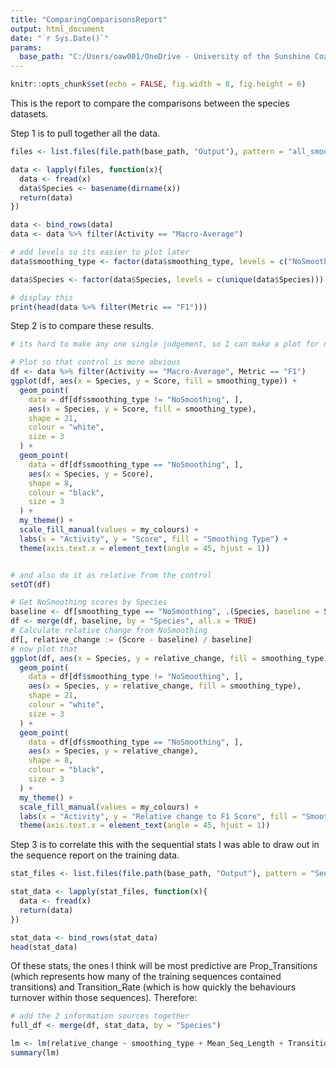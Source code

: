 ```yaml
---
title: "ComparingComparisonsReport"
output: html_document
date: "`r Sys.Date()`"
params:
  base_path: "C:/Users/oaw001/OneDrive - University of the Sunshine Coast/PostProcessing"
---
```


```r
knitr::opts_chunk$set(echo = FALSE, fig.width = 8, fig.height = 6)
```

This is the report to compare the comparisons between the species datasets.

Step 1 is to pull together all the data.
```r
files <- list.files(file.path(base_path, "Output"), pattern = "all_smoothed_metrics.csv", full.names = TRUE, recursive = TRUE)

data <- lapply(files, function(x){
  data <- fread(x)
  data$Species <- basename(dirname(x))
  return(data)
})

data <- bind_rows(data)
data <- data %>% filter(Activity == "Macro-Average")

# add levels so its easier to plot later
data$smoothing_type <- factor(data$smoothing_type, levels = c("NoSmoothing", "ModeSmoothing", "DurationSmoothing", "ConfusionSmoothing", "TransitionSmoothing", "HMMSmoothing", "BayesianSmoothing", "KalmanSmoothing", "LSTMSmoothing"))

data$Species <- factor(data$Species, levels = c(unique(data$Species)))

```
```r
# display this
print(head(data %>% filter(Metric == "F1")))
```

Step 2 is to compare these results. 
```r
# its hard to make any one single judgement, so I can make a plot for now

# Plot so that control is more obvious
df <- data %>% filter(Activity == "Macro-Average", Metric == "F1")
ggplot(df, aes(x = Species, y = Score, fill = smoothing_type)) +
  geom_point(
    data = df[df$smoothing_type != "NoSmoothing", ],
    aes(x = Species, y = Score, fill = smoothing_type),
    shape = 21,
    colour = "white",
    size = 3
  ) +
  geom_point(
    data = df[df$smoothing_type == "NoSmoothing", ],
    aes(x = Species, y = Score),
    shape = 8,
    colour = "black",
    size = 3
  ) +
  my_theme() +
  scale_fill_manual(values = my_colours) +
  labs(x = "Activity", y = "Score", fill = "Smoothing Type") +
  theme(axis.text.x = element_text(angle = 45, hjust = 1))


# and also do it as relative from the control
setDT(df)

# Get NoSmoothing scores by Species
baseline <- df[smoothing_type == "NoSmoothing", .(Species, baseline = Score)]
df <- merge(df, baseline, by = "Species", all.x = TRUE)
# Calculate relative change from NoSmoothing
df[, relative_change := (Score - baseline) / baseline]
# now plot that
ggplot(df, aes(x = Species, y = relative_change, fill = smoothing_type)) +
  geom_point(
    data = df[df$smoothing_type != "NoSmoothing", ],
    aes(x = Species, y = relative_change, fill = smoothing_type),
    shape = 21,
    colour = "white",
    size = 3
  ) +
  geom_point(
    data = df[df$smoothing_type == "NoSmoothing", ],
    aes(x = Species, y = relative_change),
    shape = 8,
    colour = "black",
    size = 3
  ) +
  my_theme() +
  scale_fill_manual(values = my_colours) +
  labs(x = "Activity", y = "Relative change to F1 Score", fill = "Smoothing Type") +
  theme(axis.text.x = element_text(angle = 45, hjust = 1))
```

Step 3 is to correlate this with the sequential stats I was able to draw out in the sequence report on the training data.

```r
stat_files <- list.files(file.path(base_path, "Output"), pattern = "Sequence_stats.csv", full.names = TRUE, recursive = TRUE)

stat_data <- lapply(stat_files, function(x){
  data <- fread(x)
  return(data)
})

stat_data <- bind_rows(stat_data)
head(stat_data)
```

Of these stats, the ones I think will be most predictive are Prop_Transitions (which represents how many of the training sequences contained transitions) and Transition_Rate (which is how quickly the behaviours turnover within those sequences). Therefore:

```r
# add the 2 information sources together
full_df <- merge(df, stat_data, by = "Species")

lm <- lm(relative_change ~ smoothing_type + Mean_Seq_Length + Transition_Rate + Prop_Transitions, data = full_df)
summary(lm)


```
